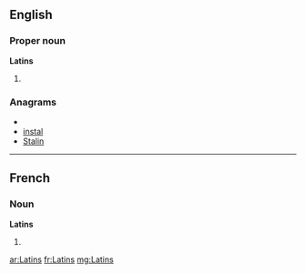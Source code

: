 ==English==

===Proper noun===
'''Latins'''

# {{plural of|[[Latin]]}}

===Anagrams===
* {{alphagram|ailnst}}
* [[instal#English|instal]]
* [[Stalin#English|Stalin]]

----

==French==

===Noun===
'''Latins''' {{m}}

# {{plural of|[[Latin]]|lang=fr}}

[[ar:Latins]]
[[fr:Latins]]
[[mg:Latins]]